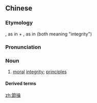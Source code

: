 {{also|节操}}
==Chinese==
{{zh-forms|s=节操}}

===Etymology===
{{zh-l|節}}, as in {{zh-l|氣節}} + {{zh-l|操}}, as in {{zh-l|操守}} (both meaning "integrity")

===Pronunciation===
{{zh-pron
|m=jiécāo
|c=zit3 cou3
|cat=n
}}

===Noun===
{{zh-noun}}

# [[moral]] [[integrity]]; [[principle]]s

====Derived terms====
{{zh-der|貞操}}

[[zh:節操]]